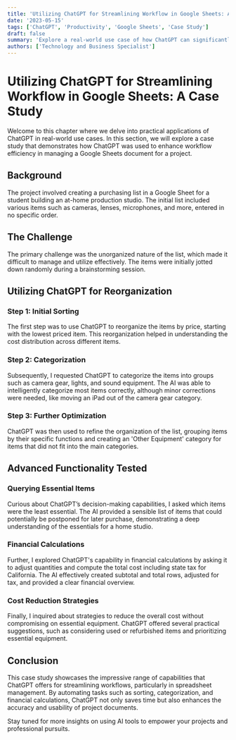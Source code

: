 ```yaml
---
title: 'Utilizing ChatGPT for Streamlining Workflow in Google Sheets: A Case Study'
date: '2023-05-15'
tags: ['ChatGPT', 'Productivity', 'Google Sheets', 'Case Study']
draft: false
summary: 'Explore a real-world use case of how ChatGPT can significantly enhance productivity and organization in managing Google Sheets for project-specific tasks. This case study illustrates the AI’s capabilities in categorizing items, optimizing lists, and providing cost-effective strategies.'
authors: ['Technology and Business Specialist']
---
```


# Utilizing ChatGPT for Streamlining Workflow in Google Sheets: A Case Study

Welcome to this chapter where we delve into practical applications of ChatGPT in real-world use cases. In this section, we will explore a case study that demonstrates how ChatGPT was used to enhance workflow efficiency in managing a Google Sheets document for a project.

## Background

The project involved creating a purchasing list in a Google Sheet for a student building an at-home production studio. The initial list included various items such as cameras, lenses, microphones, and more, entered in no specific order.

## The Challenge

The primary challenge was the unorganized nature of the list, which made it difficult to manage and utilize effectively. The items were initially jotted down randomly during a brainstorming session.

## Utilizing ChatGPT for Reorganization

### Step 1: Initial Sorting

The first step was to use ChatGPT to reorganize the items by price, starting with the lowest priced item. This reorganization helped in understanding the cost distribution across different items.

### Step 2: Categorization

Subsequently, I requested ChatGPT to categorize the items into groups such as camera gear, lights, and sound equipment. The AI was able to intelligently categorize most items correctly, although minor corrections were needed, like moving an iPad out of the camera gear category.

### Step 3: Further Optimization

ChatGPT was then used to refine the organization of the list, grouping items by their specific functions and creating an 'Other Equipment' category for items that did not fit into the main categories.

## Advanced Functionality Tested

### Querying Essential Items

Curious about ChatGPT’s decision-making capabilities, I asked which items were the least essential. The AI provided a sensible list of items that could potentially be postponed for later purchase, demonstrating a deep understanding of the essentials for a home studio.

### Financial Calculations

Further, I explored ChatGPT's capability in financial calculations by asking it to adjust quantities and compute the total cost including state tax for California. The AI effectively created subtotal and total rows, adjusted for tax, and provided a clear financial overview.

### Cost Reduction Strategies

Finally, I inquired about strategies to reduce the overall cost without compromising on essential equipment. ChatGPT offered several practical suggestions, such as considering used or refurbished items and prioritizing essential equipment.

## Conclusion

This case study showcases the impressive range of capabilities that ChatGPT offers for streamlining workflows, particularly in spreadsheet management. By automating tasks such as sorting, categorization, and financial calculations, ChatGPT not only saves time but also enhances the accuracy and usability of project documents.

Stay tuned for more insights on using AI tools to empower your projects and professional pursuits.
